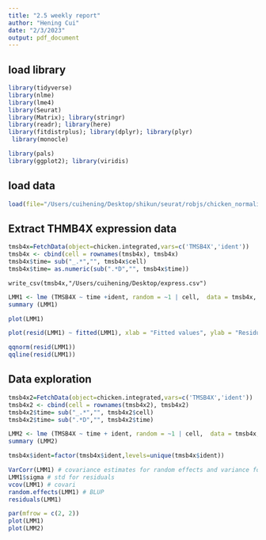 ```yaml
---
title: "2.5 weekly report"
author: "Hening Cui"
date: "2/3/2023"
output: pdf_document
---
```


## load library

```r
library(tidyverse)
library(nlme)
library(lme4)
library(Seurat)
library(Matrix); library(stringr)
library(readr); library(here)
library(fitdistrplus); library(dplyr); library(plyr)
 library(monocle)

library(pals)
library(ggplot2); library(viridis)
```


## load data

```r
load(file="/Users/cuihening/Desktop/shikun/seurat/robjs/chicken_normalised_scanorama3.Robj")
```

## Extract THMB4X expression data

```r
tmsb4x=FetchData(object=chicken.integrated,vars=c('TMSB4X','ident'))
tmsb4x <- cbind(cell = rownames(tmsb4x), tmsb4x)
tmsb4x$time= sub("_.*","", tmsb4x$cell)
tmsb4x$time= as.numeric(sub(".*D","", tmsb4x$time))
```

`write_csv(tmsb4x,"/Users/cuihening/Desktop/express.csv")`

\newpage
```r
LMM1 <- lme (TMSB4X ~ time +ident, random = ~1 | cell,  data = tmsb4x, method='REML')
summary (LMM1)
```



```r
plot(LMM1)
```


```r
plot(resid(LMM1) ~ fitted(LMM1), xlab = "Fitted values", ylab = "Residuals")
```

```r
qqnorm(resid(LMM1))
qqline(resid(LMM1))
```



## Data exploration

```r
tmsb4x2=FetchData(object=chicken.integrated,vars=c('TMSB4X','ident'))
tmsb4x2 <- cbind(cell = rownames(tmsb4x2), tmsb4x2)
tmsb4x2$time= sub("_.*","", tmsb4x2$cell)
tmsb4x2$time= sub(".*D","", tmsb4x2$time)
```

```r
LMM2 <- lme (TMSB4X ~ time + ident, random = ~1 | cell,  data = tmsb4x, method='REML')
summary (LMM2)
```

```r
tmsb4x$ident=factor(tmsb4x$ident,levels=unique(tmsb4x$ident))
```



```r
VarCorr(LMM1) # covariance estimates for random effects and variance for residuals
LMM1$sigma # std for residuals
vcov(LMM1) # covari
random.effects(LMM1) # BLUP
residuals(LMM1)
```


```r
par(mfrow = c(2, 2))
plot(LMM1)
plot(LMM2)
```

